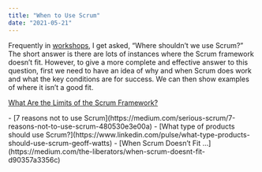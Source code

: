 ```yaml
---
title: "When to Use Scrum"
date: "2021-05-21"
---
```


Frequently in [workshops](/certified-scrum-agile-training), I get asked, “Where shouldn’t we use Scrum?” The short answer is there are lots of instances where the Scrum framework doesn’t fit. However, to give a more complete and effective answer to this question, first we need to have an idea of why and when Scrum does work and what the key conditions are for success. We can then show examples of where it isn’t a good fit.

[What Are the Limits of the Scrum Framework?](/blog/what-are-the-limits-of-the-scrum-framework) 

<HighlightBox heading="Resource Links" variant="resourceLinks">
- [7 reasons not to use Scrum](https://medium.com/serious-scrum/7-reasons-not-to-use-scrum-480530e3e00a)
- [What type of products should use Scrum?](https://www.linkedin.com/pulse/what-type-products-should-use-scrum-geoff-watts)
- [When Scrum Doesn’t Fit …](https://medium.com/the-liberators/when-scrum-doesnt-fit-d90357a3356c)
</HighlightBox>
